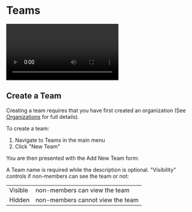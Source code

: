 
# Teams

<Video wistiaId="h2etz7w2eh"></Video>

## Create a Team

Creating a team requires that you have first created an organization (See [Organizations](/getting-started/workspaces) for full details).

To create a team: 

1. Navigate to Teams in the main menu
2. Click "New Team"

<BlockImage src={img1} alt="New Team button"></BlockImage>

You are then presented with the Add New Team form: 

<BlockImage src={img2} alt="Add New Team form"></BlockImage>

A Team name is required while the description is optional.  "Visibility" controls if non-members can see the team or not: 

|         |                                  |
| :------ | :------------------------------- |
| Visible | non-members can view the team    |
| Hidden  | non-members cannot view the team |
